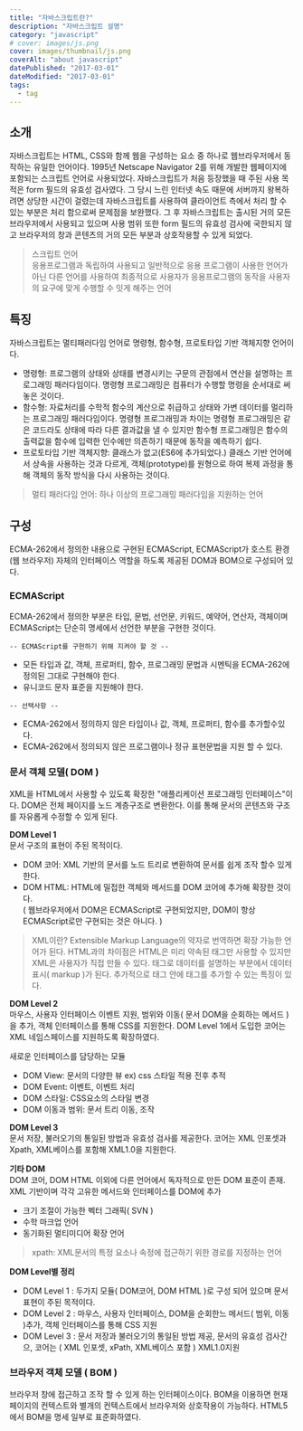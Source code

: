 ```yaml
---
title: "자바스크립트란?"
description: "자바스크립트 설명"
category: "javascript"
# cover: images/js.png
cover: images/thumbnail/js.png
coverAlt: "about javascript"
datePublished: "2017-03-01"
dateModified: "2017-03-01"
tags:
  - tag
---
```


## 소개

자바스크립트는 HTML, CSS와 함께 웹을 구성하는 요소 중 하나로 웹브라우저에서 동작하는 유일한 언어이다. 1995년 Netscape Navigator 2를 위해 개발한 웹페이지에 포함되는 스크립트 언어로 사용되었다. 자바스크립트가 처음 등장했을 때 주된 사용 목적은 form 필드의 유효성 검사였다. 그 당시 느린 인터넷 속도 때문에 서버까지 왕복하려면 상당한 시간이 걸렸는데 자바스크립트를 사용하여 클라이언트 측에서 처리 할 수 있는 부분은 처리 함으로써 문제점을 보완했다. 그 후 자바스크립트는 출시된 거의 모든 브라우저에서 사용되고 있으며 사용 범위 또한 form 필드의 유효성 검사에 국한되지 않고 브라우저의 창과 콘텐츠의 거의 모든 부분과 상호작용할 수 있게 되었다.

> 스크립트 언어  
> 응용프로그램과 독립하여 사용되고 일반적으로 응용 프로그램이 사용한 언어가 아닌 다른 언어를 사용하여 최종적으로 사용자가 응용프로그램의 동작을 사용자의 요구에 맞게 수행할 수 잇게 해주는 언어

## 특징

자바스크립트는 멀티패러다임 언어로 명령형, 함수형, 프로토타입 기반 객체지향 언어이다.

- 명령형: 프로그램의 상태와 상태를 변경시키는 구문의 관점에서 연산을 설명하는 프로그래밍 패러다임이다. 명령형 프로그래밍은 컴퓨터가 수행할 명령을 순서대로 써놓은 것이다.
- 함수형: 자료처리를 수학적 함수의 계산으로 취급하고 상태와 가변 데이터를 멀리하는 프로그래밍 패러다임이다. 명령형 프로그래밍과 차이는 명령형 프로그래밍은 같은 코드라도 상태에 따라 다른 결과값을 낼 수 있지만 함수형 프로그래밍은 함수의 출력값을 함수에 입력한 인수에만 의존하기 때문에 동작을 예측하기 쉽다.
- 프로토타입 기반 객체지향: 클래스가 없고(ES6에 추가되었다.) 클래스 기반 언어에서 상속을 사용하는 것과 다르게, 객체(prototype)를 원형으로 하여 복제 과정을 통해 객체의 동작 방식을 다시 사용하는 것이다.

> 멀티 패러다임 언어: 하나 이상의 프로그래밍 패러다임을 지원하는 언어

## 구성

ECMA-262에서 정의한 내용으로 구현된 ECMAScript, ECMAScript가 호스트 환경(웹 브라우저) 자체의 인터페이스 역할을 하도록 제공된 DOM과 BOM으로 구성되어 있다.

### ECMAScript

ECMA-262에서 정의한 부분은 타입, 문법, 선언문, 키워드, 예약어, 연산자, 객체이며 ECMAScript는 단순히 명세에서 선언한 부분을 구현한 것이다.

`-- ECMAScript를 구현하기 위해 지켜야 할 것 --`

- 모든 타입과 값, 객체, 프로퍼티, 함수, 프로그래밍 문법과 시멘틱을 ECMA-262에 정의된 그대로 구현해야 한다.
- 유니코드 문자 표준을 지원해야 한다.

`-- 선택사항 --`

- ECMA-262에서 정의하지 않은 타입이나 값, 객체, 프로퍼티, 함수를 추가할수있다.
- ECMA-262에서 정의되지 않은 프로그램이나 정규 표현문법을 지원 할 수 있다.

### 문서 객체 모델( DOM )

XML을 HTML에서 사용할 수 있도록 확장한 "애플리케이션 프로그래밍 인터페이스"이다.
DOM은 전체 페이지를 노드 계층구조로 변환한다. 이를 통해 문서의 콘텐츠와 구조를 자유롭게 수정할 수 있게 된다.

**DOM Level 1**  
문서 구조의 표현이 주된 목적이다.

- DOM 코어: XML 기반의 문서를 노드 트리로 변환하여 문서를 쉽게 조작 할수 있게 한다.
- DOM HTML: HTML에 밀접한 객체와 메서드를 DOM 코어에 추가해 확장한 것이다.  
  ( 웹브라우저에서 DOM은 ECMAScript로 구현되었지만, DOM이 항상 ECMAScript로만 구현되는 것은 아니다. )

> XML이란? Extensible Markup Language의 약자로 번역하면 확장 가능한 언어가 된다. HTML과의 차이점은 HTML은 미리 약속된 태그만 사용할 수 있지만 XML은 사용자가 직접 만들 수 있다. 태그로 데이터를 설명하는 부분에서 데이터 표시( markup )가 된다. 추가적으로 태그 안에 태그를 추가할 수 있는 특징이 있다.

**DOM Level 2**  
마우스, 사용자 인터페이스 이벤트 지원, 범위와 이동( 문서 DOM을 순회하는 메서드 )을 추가, 객체 인터페이스를 통해 CSS를 지원한다. DOM Level 1에서 도입한 코어는 XML 네임스페이스를 지원하도록 확장하였다.

새로운 인터페이스를 담당하는 모듈

- DOM View: 문서의 다양한 뷰 ex) css 스타일 적용 전후 추적
- DOM Event: 이벤트, 이벤트 처리
- DOM 스타일: CSS요소의 스타일 변경
- DOM 이동과 범위: 문서 트리 이동, 조작

**DOM Level 3**  
문서 저장, 불러오기의 통일된 방법과 유효성 검사를 제공한다. 코어는 XML 인포셋과 Xpath, XML베이스를 포함해 XML1.0을 지원한다.

**기타 DOM**  
DOM 코어, DOM HTML 이외에 다른 언어에서 독자적으로 만든 DOM 표준이 존재. XML 기반이며 각각 고유한 메서드와 인터페이스를 DOM에 추가

- 크기 조절이 가능한 벡터 그래픽( SVN )
- 수학 마크업 언어
- 동기화된 멀티미디어 확장 언어

> xpath: XML문서의 특정 요소나 속정에 접근하기 위한 경로를 지정하는 언어

**DOM Level별 정리**

- DOM Level 1 : 두가지 모듈( DOM코어, DOM HTML )로 구성 되어 있으며 문서표현이 주된 목적이다.
- DOM Level 2 : 마우스, 사용자 인터페이스, DOM을 순회한느 메서드( 범위, 이동 )추가, 객체 인터페이스를 통해 CSS 지원
- DOM Level 3 : 문서 저장과 불러오기의 통일된 방법 제공, 문서의 유효성 검사간으, 코어는 ( XML 인포셋, xPath, XML베이스 포함 ) XML1.0지원

### 브라우저 객체 모델 ( BOM )

브라우저 창에 접근하고 조작 할 수 있게 하는 인터페이스이다. BOM을 이용하면 현재 페이지의 컨텍스트와 별개의 컨텍스트에서 브라우저와 상호작용이 가능하다. HTML5에서 BOM을 명세 일부로 표준화하였다.

